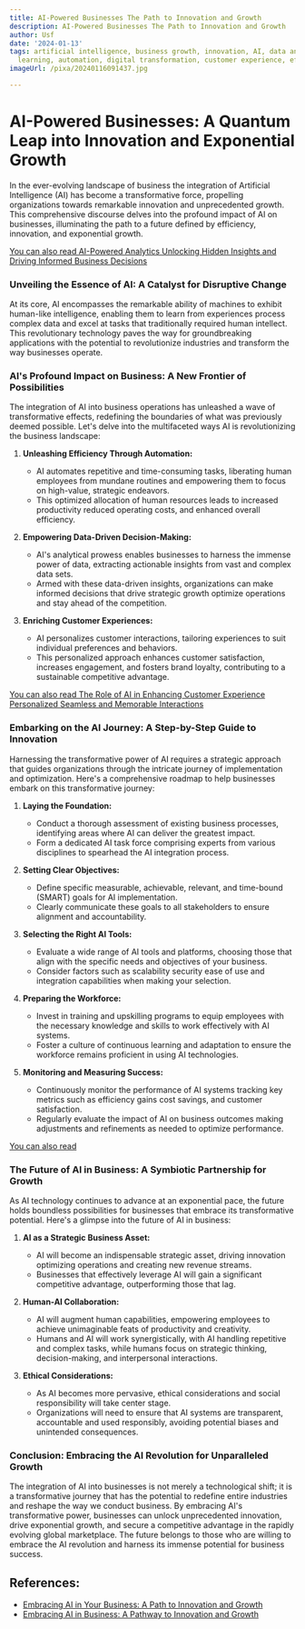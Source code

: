 ```yaml
---
title: AI-Powered Businesses The Path to Innovation and Growth
description: AI-Powered Businesses The Path to Innovation and Growth
author: Usf
date: '2024-01-13'
tags: artificial intelligence, business growth, innovation, AI, data analytics, machine
  learning, automation, digital transformation, customer experience, efficiency, productivity
imageUrl: /pixa/20240116091437.jpg

---
```

# AI-Powered Businesses: A Quantum Leap into Innovation and Exponential Growth

In the ever-evolving landscape of business the integration of Artificial Intelligence (AI) has become a transformative force, propelling  organizations towards remarkable  innovation and unprecedented growth. This comprehensive discourse delves into the profound  impact of  AI on businesses, illuminating the path to a  future defined by efficiency, innovation, and exponential growth.

[You can also read AI-Powered Analytics Unlocking  Hidden Insights and Driving Informed Business Decisions](AI-Powered%20Analytics%20Unlocking%20Hidden%20Insights%20and%20Driving%20Informed%20Business%20Decisions)


### Unveiling the Essence of AI: A Catalyst for Disruptive Change

At its  core, AI encompasses the remarkable ability  of machines to exhibit human-like intelligence, enabling them to  learn from experiences process complex data and excel at tasks that traditionally required human intellect.  This revolutionary technology paves the way for groundbreaking applications  with the potential  to revolutionize industries and transform the way businesses operate.

### AI's Profound Impact on Business: A New Frontier of Possibilities

The integration of AI into business operations has unleashed a wave of transformative effects, redefining the boundaries of what was previously deemed possible.  Let's delve  into the multifaceted ways AI is revolutionizing the business landscape:

1. **Unleashing Efficiency Through  Automation:**
   - AI automates repetitive and time-consuming tasks, liberating human employees from mundane routines and empowering them to focus on high-value, strategic endeavors.
   - This optimized allocation of human  resources leads to increased productivity  reduced operating costs, and enhanced overall efficiency.

2. **Empowering Data-Driven Decision-Making:**
   -  AI's analytical prowess  enables businesses  to harness the immense  power of data, extracting actionable  insights from vast and complex data sets.
    - Armed with  these  data-driven insights, organizations can make informed decisions that drive strategic growth optimize operations and stay ahead of the competition.

3. **Enriching  Customer Experiences:**
   -  AI personalizes customer interactions, tailoring experiences  to suit individual preferences  and behaviors.
   - This personalized approach enhances customer satisfaction, increases engagement, and fosters brand loyalty, contributing to a sustainable  competitive advantage.

[You can also read The Role of AI in Enhancing Customer Experience Personalized Seamless and Memorable  Interactions](The%20Role%20of%20AI%20in%20Enhancing%20Customer%20Experience%20Personalized%2C%20Seamless%2C%20and%20Memorable%20Interactions)


### Embarking on the AI Journey: A Step-by-Step Guide to Innovation

Harnessing the transformative  power of AI requires a strategic approach that guides organizations through the intricate journey of implementation and optimization. Here's a comprehensive roadmap to help businesses embark on this transformative journey:

1. **Laying the Foundation:**
    - Conduct a thorough assessment  of existing business processes, identifying areas where AI can deliver the  greatest impact.
   - Form a dedicated  AI task force  comprising experts from various disciplines to spearhead the AI integration process.

2. **Setting Clear Objectives:**
    - Define specific measurable, achievable, relevant,  and  time-bound  (SMART)  goals for AI implementation.
   - Clearly communicate  these goals to all stakeholders to ensure alignment and accountability.

3. **Selecting the Right AI Tools:**
     - Evaluate a wide range of AI tools and platforms,  choosing  those that  align with the specific needs and objectives of your business.
   - Consider factors  such as scalability security ease of  use and integration capabilities when  making  your selection.

4. **Preparing the Workforce:**
    - Invest in training and upskilling programs to equip employees  with the necessary knowledge and skills to work effectively with AI systems.
    -  Foster a culture of continuous learning and  adaptation to ensure the workforce  remains proficient in using AI technologies.

5. **Monitoring and Measuring  Success:**
   - Continuously monitor the performance of AI systems tracking  key metrics  such as efficiency gains cost savings, and customer satisfaction.
   -  Regularly evaluate the impact of AI on business outcomes  making adjustments and refinements as needed to optimize performance.

[You can also read ]()


### The Future of AI  in Business:  A Symbiotic Partnership for Growth

As  AI technology continues to advance at an exponential pace, the future holds boundless possibilities for businesses that embrace its  transformative potential. Here's a  glimpse into  the future of AI in business:

1. **AI as a Strategic Business  Asset:**
   - AI will become an indispensable strategic  asset, driving innovation optimizing operations and creating new  revenue streams.
   - Businesses  that effectively leverage AI will gain a  significant  competitive  advantage, outperforming those that lag.

2. **Human-AI Collaboration:**
    - AI will augment human capabilities, empowering employees to achieve unimaginable feats of  productivity and creativity.
    - Humans and AI will work synergistically, with AI handling repetitive and complex tasks, while humans focus on strategic thinking, decision-making, and interpersonal interactions.

3. **Ethical Considerations:**
    - As AI becomes more pervasive, ethical considerations and social responsibility will take center stage.
   -  Organizations will need to ensure that AI systems are transparent, accountable and used responsibly, avoiding potential biases and unintended consequences.

### Conclusion: Embracing the AI Revolution  for Unparalleled Growth

The integration of AI into businesses is not merely a technological shift; it is a transformative journey that has the potential to redefine entire  industries and reshape the way we conduct business.  By embracing AI's transformative power, businesses can unlock unprecedented innovation, drive exponential growth, and secure a competitive advantage in the rapidly evolving global marketplace. The future belongs to those who are willing to embrace the AI revolution and harness  its immense potential for business success.

## References:
- [Embracing AI in Your Business: A Path to Innovation and Growth](https://www.linkedin.com/pulse/embracing-ai-your-business-path-innovation-growth-brian-j-la-cour-qfzae)
- [Embracing AI in Business: A Pathway to Innovation and Growth](https://www.linkedin.com/pulse/embracing-ai-business-pathway-innovation-growth-mark-gengenbach)
